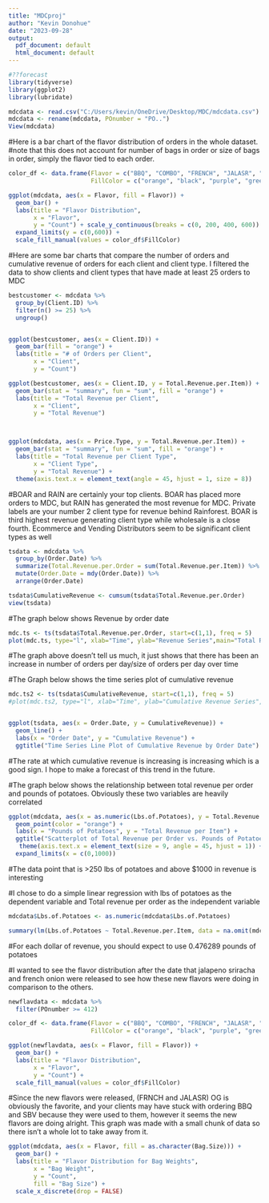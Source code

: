 ---
title: "MDCproj"
author: "Kevin Donohue"
date: "2023-09-28"
output:
  pdf_document: default
  html_document: default
---


```{r, echo = FALSE,include=FALSE}
#??forecast
library(tidyverse)
library(ggplot2)
library(lubridate)
```


```{r, echo=FALSE, include=FALSE}
mdcdata <- read.csv("C:/Users/kevin/OneDrive/Desktop/MDC/mdcdata.csv")
mdcdata <- rename(mdcdata, POnumber = "PO..")
View(mdcdata)
```



#Here is a bar chart of the flavor distribution of orders in the whole dataset.
#note that this does not account for number of bags in order or size of bags in order, simply the flavor tied to each order.

```{r, echo = FALSE}
color_df <- data.frame(Flavor = c("BBQ", "COMBO", "FRENCH", "JALASR", "OG", "SBV", "SURF"),
                       FillColor = c("orange", "black", "purple", "green", "yellow", "blue", "pink"))

ggplot(mdcdata, aes(x = Flavor, fill = Flavor)) +
  geom_bar() +
  labs(title = "Flavor Distribution",
       x = "Flavor",
       y = "Count") + scale_y_continuous(breaks = c(0, 200, 400, 600)) +
  expand_limits(y = c(0,600)) +
  scale_fill_manual(values = color_df$FillColor)
```


#Here are some bar charts that compare the number of orders and cumulative revenue of orders for each client and client type. I filtered the data to show clients and client types that have made at least 25 orders to MDC

```{r, echo = FALSE}

bestcustomer <- mdcdata %>%
  group_by(Client.ID) %>%
  filter(n() >= 25) %>%
  ungroup()


ggplot(bestcustomer, aes(x = Client.ID)) +
  geom_bar(fill = "orange") +
  labs(title = "# of Orders per Client",
       x = "Client",
       y = "Count")

ggplot(bestcustomer, aes(x = Client.ID, y = Total.Revenue.per.Item)) +
  geom_bar(stat = "summary", fun = "sum", fill = "orange") +
  labs(title = "Total Revenue per Client",
       x = "Client",
       y = "Total Revenue")



ggplot(mdcdata, aes(x = Price.Type, y = Total.Revenue.per.Item)) +
  geom_bar(stat = "summary", fun = "sum", fill = "orange") +
  labs(title = "Total Revenue per Client Type",
       x = "Client Type",
       y = "Total Revenue") +
  theme(axis.text.x = element_text(angle = 45, hjust = 1, size = 8))


```
#BOAR and RAIN are certainly your top clients. BOAR has placed more orders to MDC, but RAIN has generated the most revenue for MDC. Private labels are your number 2 client type for revenue behind Rainforest. BOAR is third highest revenue generating client type while wholesale is a close fourth. Ecommerce and Vending Distributors seem to be significant client types as well

```{r, echo=FALSE, include=FALSE}
tsdata <- mdcdata %>%
  group_by(Order.Date) %>%
  summarize(Total.Revenue.per.Order = sum(Total.Revenue.per.Item)) %>%
  mutate(Order.Date = mdy(Order.Date)) %>%
  arrange(Order.Date)

tsdata$CumulativeRevenue <- cumsum(tsdata$Total.Revenue.per.Order)
view(tsdata)
```



#The graph below shows Revenue by order date

```{r, echo = FALSE}
mdc.ts <- ts(tsdata$Total.Revenue.per.Order, start=c(1,1), freq = 5)
plot(mdc.ts, type="l", xlab="Time", ylab="Revenue Series",main="Total Revenue by Order Date")

```
#The graph above doesn't tell us much, it just shows that there has been an increase in number of orders per day/size of orders per day over time



#The Graph below shows the time series plot of cumulative revenue

```{r, echo = FALSE}

mdc.ts2 <- ts(tsdata$CumulativeRevenue, start=c(1,1), freq = 5)
#plot(mdc.ts2, type="l", xlab="Time", ylab="Cumulative Revenue Series",main="Total Cumulative Revenue by Order Date")


ggplot(tsdata, aes(x = Order.Date, y = CumulativeRevenue)) +
  geom_line() +
  labs(x = "Order Date", y = "Cumulative Revenue") +
  ggtitle("Time Series Line Plot of Cumulative Revenue by Order Date")
```
#The rate at which cumulative revenue is increasing is increasing which is a good sign. I hope to make a forecast of this trend in the future.




#The graph below shows the relationship between total revenue per order and pounds of potatoes. Obviously these two variables are heavily correlated

```{r, echo=FALSE}
ggplot(mdcdata, aes(x = as.numeric(Lbs.of.Potatoes), y = Total.Revenue.per.Item)) +
  geom_point(color = "orange") +
  labs(x = "Pounds of Potatoes", y = "Total Revenue per Item") +
  ggtitle("Scatterplot of Total Revenue per Order vs. Pounds of Potatoes") +
   theme(axis.text.x = element_text(size = 9, angle = 45, hjust = 1)) + scale_x_continuous(breaks = c(0, 250, 500, 750, 1000)) +
  expand_limits(x = c(0,1000))


```

#The data point that is >250 lbs of potatoes and above $1000 in revenue is interesting


#I chose to do a simple linear regression with lbs of potatoes as the dependent variable and Total revenue per order as the independent variable

```{r, echo = FALSE}
mdcdata$Lbs.of.Potatoes <- as.numeric(mdcdata$Lbs.of.Potatoes)

summary(lm(Lbs.of.Potatoes ~ Total.Revenue.per.Item, data = na.omit(mdcdata)))

```
#For each dollar of revenue, you should expect to use 0.476289 pounds of potatoes



#I wanted to see the flavor distribution after the date that jalapeno sriracha and french onion were released to see how these new flavors were doing in comparison to the others. 

```{r, echo = FALSE}
newflavdata <- mdcdata %>% 
  filter(POnumber >= 412)

color_df <- data.frame(Flavor = c("BBQ", "COMBO", "FRENCH", "JALASR", "OG", "SBV", "SURF"),
                       FillColor = c("orange", "black", "purple", "green", "yellow", "blue", "pink"))

ggplot(newflavdata, aes(x = Flavor, fill = Flavor)) +
  geom_bar() +
  labs(title = "Flavor Distribution",
       x = "Flavor",
       y = "Count") +
  scale_fill_manual(values = color_df$FillColor)
```
#Since the new flavors were released, (FRNCH and JALASR) OG is obviously the favorite, and your clients may have stuck with ordering BBQ and SBV because they were used to them, however it seems the new flavors are doing alright. This graph was made with a small chunk of data so there isn't a whole lot to take away from it.








```{r}
ggplot(mdcdata, aes(x = Flavor, fill = as.character(Bag.Size))) +
  geom_bar() +
  labs(title = "Flavor Distribution for Bag Weights",
       x = "Bag Weight",
       y = "Count",
       fill = "Bag Size") +
  scale_x_discrete(drop = FALSE) 
```

```{r}

```

